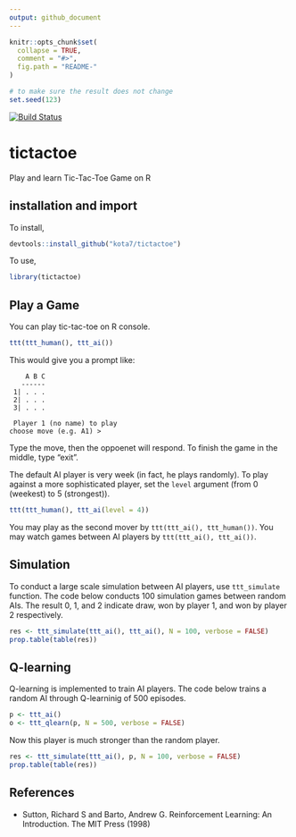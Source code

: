 ```yaml
---
output: github_document
---
```


<!-- README.md is generated from README.Rmd. Please edit that file -->

```r
knitr::opts_chunk$set(
  collapse = TRUE,
  comment = "#>",
  fig.path = "README-"
)
```

```r
# to make sure the result does not change
set.seed(123)
```


[![Build Status](https://travis-ci.org/kota7/tictactoe.svg?branch=master)](https://travis-ci.org/kota7/tictactoe)

# tictactoe
Play and learn Tic-Tac-Toe Game on R


## installation and import

To install, 
```r
devtools::install_github("kota7/tictactoe")
```

To use, 
```r
library(tictactoe)
```

## Play a Game

You can play tic-tac-toe on R console.

```r
ttt(ttt_human(), ttt_ai())
```
This would give you a prompt like:
```
    A B C
   ------
 1| . . .
 2| . . .
 3| . . .

 Player 1 (no name) to play
choose move (e.g. A1) > 
```
Type the move, then the oppoenet will respond.
To finish the game in the middle, type "exit".

The default AI player is very week (in fact, he plays randomly).
To play against a more sophisticated player, set the `level` 
argument (from 0 (weekest) to 5 (strongest)).
```r
ttt(ttt_human(), ttt_ai(level = 4))
```

You may play as the second mover by `ttt(ttt_ai(), ttt_human())`.
You may watch games between AI players by `ttt(ttt_ai(), ttt_ai())`.


## Simulation

To conduct a large scale simulation between AI players, 
use `ttt_simulate` function.
The code below conducts 100 simulation games between random AIs.
The result 0, 1, and 2 indicate draw, won by player 1, and won by player 2
respectively.
```r
res <- ttt_simulate(ttt_ai(), ttt_ai(), N = 100, verbose = FALSE)
prop.table(table(res))
```



## Q-learning

Q-learning is implemented to train AI players.
The code below trains a random AI through Q-learninig of 500 episodes.
```r
p <- ttt_ai()
o <- ttt_qlearn(p, N = 500, verbose = FALSE)
```

Now this player is much stronger than the random player.
```r
res <- ttt_simulate(ttt_ai(), p, N = 100, verbose = FALSE)
prop.table(table(res))
```



## References

- Sutton, Richard S and Barto, Andrew G. Reinforcement Learning: An Introduction. The MIT Press (1998)
